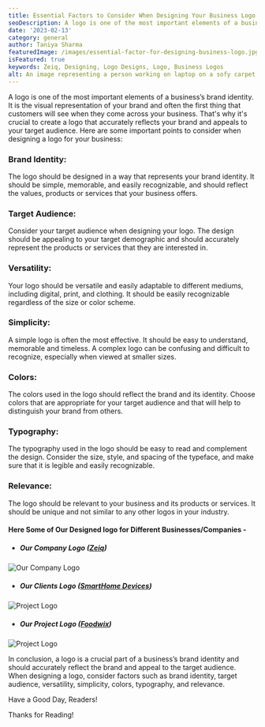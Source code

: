 ```yaml
---
title: Essential Factors to Consider When Designing Your Business Logo
seoDescription: A logo is one of the most important elements of a business’s brand identity. It is the visual representation of your brand and often the first thing that customers will see when they come across your business. That's why it's crucial to create a logo that accurately reflects your brand and appeals to your target audience.
date: '2023-02-13'
category: general
author: Taniya Sharma
featuredImage: /images/essential-factor-for-designing-business-logo.jpg
isFeatured: true
keywords: Zeiq, Designing, Logo Designs, Logo, Business Logos
alt: An image representing a person working on laptop on a sofy carpet and has a iphone on its right side. It is representing the designer who is designing for business logo.
---
```


A logo is one of the most important elements of a business’s brand identity. It is the visual representation of your brand and often the first thing that customers will see when they come across your business. That's why it's crucial to create a logo that accurately reflects your brand and appeals to your target audience. Here are some important points to consider when designing a logo for your business:

### Brand Identity: 
   The logo should be designed in a way that represents your brand identity. It should be simple, memorable, and easily recognizable, and should reflect the values, products or services that your business offers.

### Target Audience: 
   Consider your target audience when designing your logo. The design should be appealing to your target demographic and should accurately represent the products or services that they are interested in.
### Versatility: 
   Your logo should be versatile and easily adaptable to different mediums, including digital, print, and clothing. It should be easily recognizable regardless of the size or color scheme.
### Simplicity: 
   A simple logo is often the most effective. It should be easy to understand, memorable and timeless. A complex logo can be confusing and difficult to recognize, especially when viewed at smaller sizes.
### Colors: 
   The colors used in the logo should reflect the brand and its identity. Choose colors that are appropriate for your target audience and that will help to distinguish your brand from others.
### Typography: 
   The typography used in the logo should be easy to read and complement the design. Consider the size, style, and spacing of the typeface, and make sure that it is legible and easily recognizable.
### Relevance: 
   The logo should be relevant to your business and its products or services. It should be unique and not similar to any other logos in your industry.

#### Here Some of Our Designed logo for Different Businesses/Companies - 

- ##### Our Company Logo ([**Zeiq**](https://www.zeiq.co/))
![Our Company Logo](../images/zeiq-bloglogo.png)

- ##### Our Clients Logo ([**SmartHome Devices**](https://shdevices.ca/))
![Project Logo](../images/shdevices-bloglogo.png)

- ##### Our Project Logo ([**Foodwix**](https://www.foodwix.co.uk/))
![Project Logo](../images/foodwix-bloglogo.png)


In conclusion, a logo is a crucial part of a business’s brand identity and should accurately reflect the brand and appeal to the target audience. When designing a logo, consider factors such as brand identity, target audience, versatility, simplicity, colors, typography, and relevance.

Have a Good Day, Readers!

Thanks for Reading!
